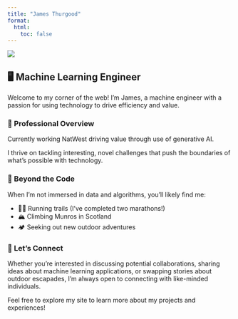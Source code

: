 ```yaml
---
title: "James Thurgood"
format:
  html:
    toc: false
---
```


![](https://gravatar.com/avatar/7c9a0c2aa7a23049f4ba9f0d696db681be48d3db6d0227693ced325b7a7c1f04?s=200
)

## 🖥️ Machine Learning Engineer

Welcome to my corner of the web! I'm James, a machine engineer with a passion for using technology to drive efficiency and value.

### 💼 Professional Overview
Currently working NatWest driving value through use of generative AI.

I thrive on tackling interesting, novel challenges that push the boundaries of what's possible with technology.

### 🌄 Beyond the Code
When I'm not immersed in data and algorithms, you'll likely find me:

- 🏃‍♂️ Running trails (I've completed two marathons!)
- 🏔️ Climbing Munros in Scotland
- 🏕️ Seeking out new outdoor adventures

### 🤝 Let's Connect
Whether you're interested in discussing potential collaborations, sharing ideas about machine learning applications, or swapping stories about outdoor escapades, I'm always open to connecting with like-minded individuals.

Feel free to explore my site to learn more about my projects and experiences!